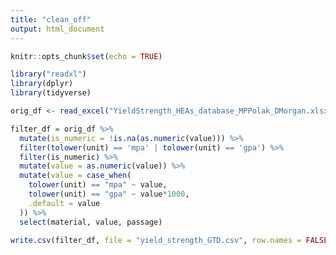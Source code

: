 ```yaml
---
title: "clean_off"
output: html_document
---
```


```r
knitr::opts_chunk$set(echo = TRUE)
```

```r
library("readxl")
library(dplyr) 
library(tidyverse) 
```

```r
orig_df <- read_excel("YieldStrength_HEAs_database_MPPolak_DMorgan.xlsx")

filter_df = orig_df %>%
  mutate(is_numeric = !is.na(as.numeric(value))) %>%
  filter(tolower(unit) == 'mpa' | tolower(unit) == 'gpa') %>%
  filter(is_numeric) %>%
  mutate(value = as.numeric(value)) %>%
  mutate(value = case_when(
    tolower(unit) == "mpa" ~ value,
    tolower(unit) == "gpa" ~ value*1000,
    .default = value
  )) %>%
  select(material, value, passage)

write.csv(filter_df, file = "yield_strength_GTD.csv", row.names = FALSE)
```

